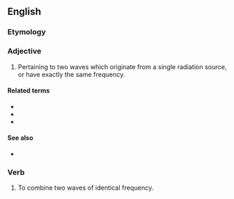 ==English==

===Etymology===
{{confix|homo|dyne|lang=en}}

===Adjective===
{{en-adj|-}}

# {{lb|en|physics|of radiation}} Pertaining to two waves which originate from a single radiation source, or have exactly the same frequency.

====Related terms====
* {{l|en|heterodyne}}
* {{l|en|intradyne}}
* {{l|en|synchrodyne}}

====See also====
* {{pedialite|homodyne detection}}

===Verb===
{{en-verb|homodyn}}

# To combine two waves of identical frequency.